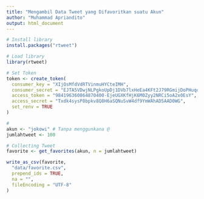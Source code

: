 ```yaml
---
title: "Mengambil Data Tweet yang Difavoritkan suatu Akun"
author: "Muhammad Apriandito"
output: html_document
---
```


```r
# Install library
install.packages("rtweet")
```

```r
# Load library
library(rtweet)
```

```r
# Set Token
token <- create_token(
  consumer_key = "XIjOsMfdVdRTVinmuHYCteIMH",
  consumer_secret = "EJTA5VDwjNLPgkoUpDj1DVb7lxHeEa4KFt2J79RGmijDoPHuqd",
  access_token = "984196360864870400-EjeUGXKfHjK6M0Zyy2NRCi5oA2x0EsY",
  access_secret = "Txdk4sysP8bpkv8Q8H6aSQNuSvW4df9YmWAhAD5AAD0WG",
  set_renv = TRUE
)
```

```r
# 
akun <- "jokowi" # Tanpa menggunkana @
jumlahtweet <- 100
```

```r
# Collecting Tweet
favorite <- get_favorites(akun, n = jumlahtweet)
```

```r
write_as_csv(favorite,
  "data/favorite.csv",
  prepend_ids = TRUE,
  na = "",
  fileEncoding = "UTF-8"
)
```

